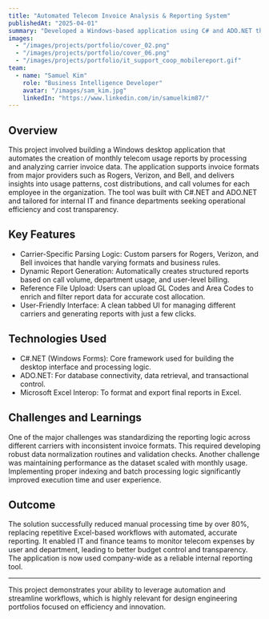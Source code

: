 ```yaml
---
title: "Automated Telecom Invoice Analysis & Reporting System"
publishedAt: "2025-04-01"
summary: "Developed a Windows-based application using C# and ADO.NET that automates the generation of monthly telecom usage reports by analyzing invoice data from carriers like Rogers, Verizon, and Bell."
images:
  - "/images/projects/portfolio/cover_02.png"
  - "/images/projects/portfolio/cover_06.png"
  - "/images/projects/portfolio/it_support_coop_mobilereport.gif"
team:
  - name: "Samuel Kim"
    role: "Business Intelligence Developer"
    avatar: "/images/sam_kim.jpg"
    linkedIn: "https://www.linkedin.com/in/samuelkim87/"
---
```


## Overview

This project involved building a Windows desktop application that automates the creation of monthly telecom usage reports by processing and analyzing carrier invoice data. The application supports invoice formats from major providers such as Rogers, Verizon, and Bell, and delivers insights into usage patterns, cost distributions, and call volumes for each employee in the organization. The tool was built with C#.NET and ADO.NET and tailored for internal IT and finance departments seeking operational efficiency and cost transparency.

## Key Features

- Carrier-Specific Parsing Logic: Custom parsers for Rogers, Verizon, and Bell invoices that handle varying formats and business rules.
- Dynamic Report Generation: Automatically creates structured reports based on call volume, department usage, and user-level billing.
- Reference File Upload: Users can upload GL Codes and Area Codes to enrich and filter report data for accurate cost allocation.
- User-Friendly Interface: A clean tabbed UI for managing different carriers and generating reports with just a few clicks.

## Technologies Used

- C#.NET (Windows Forms): Core framework used for building the desktop interface and processing logic.
- ADO.NET: For database connectivity, data retrieval, and transactional control.
- Microsoft Excel Interop: To format and export final reports in Excel.

## Challenges and Learnings

One of the major challenges was standardizing the reporting logic across different carriers with inconsistent invoice formats. This required developing robust data normalization routines and validation checks. Another challenge was maintaining performance as the dataset scaled with monthly usage. Implementing proper indexing and batch processing logic significantly improved execution time and user experience.

## Outcome

The solution successfully reduced manual processing time by over 80%, replacing repetitive Excel-based workflows with automated, accurate reporting. It enabled IT and finance teams to monitor telecom expenses by user and department, leading to better budget control and transparency. The application is now used company-wide as a reliable internal reporting tool.

---

This project demonstrates your ability to leverage automation and streamline workflows, which is highly relevant for design engineering portfolios focused on efficiency and innovation.
